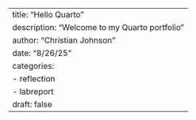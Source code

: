 ---
title: "Hello Quarto"
description: "Welcome to my Quarto portfolio"
author: "Christian Johnson"
date: "8/26/25"
categories:
  - reflection
  - labreport
draft: false
---